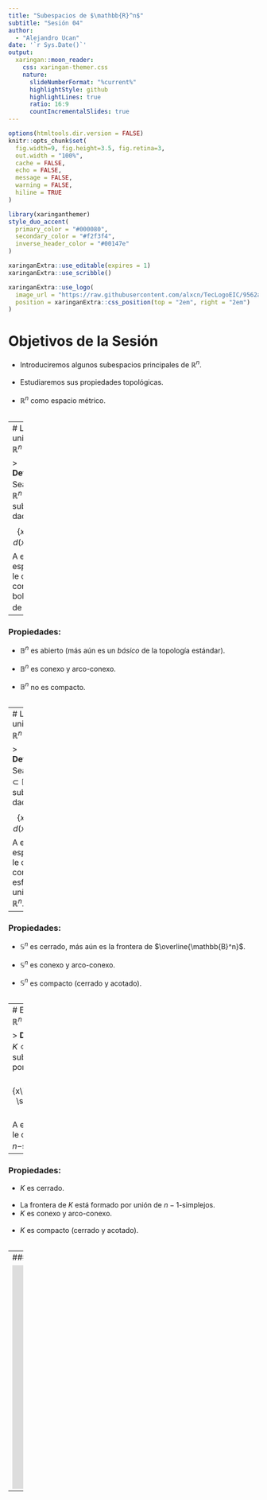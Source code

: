 ---
title: "Subespacios de $\mathbb{R}^n$"
subtitle: "Sesión 04"  
author: 
  - "Alejandro Ucan"
date: '`r Sys.Date()`'
output:
  xaringan::moon_reader:
    css: xaringan-themer.css
    nature:
      slideNumberFormat: "%current%"
      highlightStyle: github
      highlightLines: true
      ratio: 16:9
      countIncrementalSlides: true
---

```{r setup, include=FALSE}
options(htmltools.dir.version = FALSE)
knitr::opts_chunk$set(
  fig.width=9, fig.height=3.5, fig.retina=3,
  out.width = "100%",
  cache = FALSE,
  echo = FALSE,
  message = FALSE, 
  warning = FALSE,
  hiline = TRUE
)
```

```{r xaringan-themer, include=FALSE, warning=FALSE}
library(xaringanthemer)
style_duo_accent(
  primary_color = "#000080",
  secondary_color = "#f2f3f4",
  inverse_header_color = "#00147e"
)
```

```{r xaringan-editable, echo=FALSE}
xaringanExtra::use_editable(expires = 1)
xaringanExtra::use_scribble()
```

```{r xaringan-logo, echo=FALSE}
xaringanExtra::use_logo(
  image_url = "https://raw.githubusercontent.com/alxcn/TecLogoEIC/9562a53875418e749a296c85808a19c85fc4be74/IngenieriaCiencias_Horizontal_RGB.png?token=AJRFKANBWGLDH7GZZ2A76UTDXWSWU",
  position = xaringanExtra::css_position(top = "2em", right = "2em")
)
```
# Objetivos de la Sesión

* Introduciremos algunos subespacios principales de $\mathbb{R}^n$. <br/><br/>
* Estudiaremos sus propiedades topológicas. <br/><br/>
* $\mathbb{R}^n$ como espacio métrico. <br/><br/>

---
# La bola unitaria en $\mathbb{R}^n$

> __Definición:__ Sea $\mathbb{B}^n\subset\mathbb{R}^n$ el subconjunto dado por $$\{x\in\mathbb{R}^n: d(x,0)< 1\}.$$ A este espacio se le conoce como la bola unitaria de $\mathbb{R}^n.$ 

--

### Propiedades:

* $\mathbb{B}^n$ es abierto (más aún es un _básico_ de la topología estándar). <br/><br/>
* $\mathbb{B}^n$ es conexo y arco-conexo. <br/><br/>
* $\mathbb{B}^n$ no es compacto. <br/><br/>

---
# La esféra unitaria en $\mathbb{R}^n$

> __Definición:__ Sea $\mathbb{S}^{n-1}\subset\mathbb{R}^n$ el subconjunto dado por $$\{x\in\mathbb{R}^n: d(x,0)= 1\}.$$ A este espacio se le conoce como la esfera unitaria de $\mathbb{R}^n.$ 

--

### Propiedades:

* $\mathbb{S}^n$ es cerrado, más aún es la frontera de $\overline{\mathbb{B}^n}$. <br/><br/>
* $\mathbb{S}^n$ es conexo y arco-conexo. <br/><br/>
* $\mathbb{S}^n$ es compacto (cerrado y acotado). <br/><br/>

---
# El $n-$simplejo en $\mathbb{R}^n$

> __Definición:__ Sea $K\subset\mathbb{R}^n$ el subconjunto dado por $$\left\{x\in\mathbb{R}^n: \sum_{j=1}^n x_j =1\right\}.$$ A este espacio se le conoce como el $n-$simplejo de $\mathbb{R}^n.$ 

--

### Propiedades:

* $K$ es cerrado. <br/><br/>
* La frontera de $K$ está formado por unión de $n-1$-simplejos. 
* $K$ es conexo y arco-conexo. <br/><br/>
* $K$ es compacto (cerrado y acotado). <br/><br/>

---
#### Ejemplos Simplejos

<iframe width='1000' height='450' src='https://www.wolframcloud.com/obj/alejandroucan-puc/Published/Simplices.nb' frameborder='0'></iframe>

---
